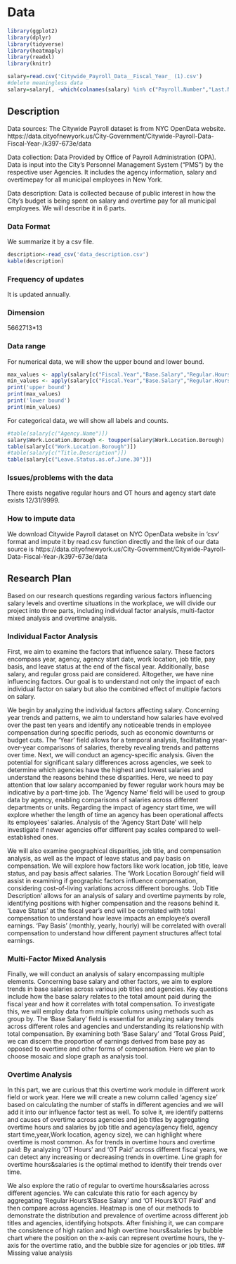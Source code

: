 # Data
```r
library(ggplot2)
library(dplyr)
library(tidyverse)
library(heatmaply)
library(readxl)
library(knitr)
```

```r
salary=read.csv('Citywide_Payroll_Data__Fiscal_Year_ (1).csv')
#delete meaningless data
salary=salary[, -which(colnames(salary) %in% c("Payroll.Number","Last.Name","First.Name","Mid.Init"))]
```
## Description
Data sources: The Citywide Payroll dataset is from NYC OpenData website. https://data.cityofnewyork.us/City-Government/Citywide-Payroll-Data-Fiscal-Year-/k397-673e/data

Data collection: Data Provided by Office of Payroll Administration (OPA). Data is input into the City's Personnel Management System (“PMS”) by the respective user Agencies. It includes the agency information, salary and overtimepay for all municipal employees in New York.

Data description:
Data is collected because of public interest in how the City’s budget is being spent on salary and overtime pay for all municipal employees. We will describe it in 6 parts.

### Data Format
We summarize it by a csv file.
```r
description<-read_csv('data_description.csv')
kable(description)
```
### Frequency of updates
It is updated annually.

### Dimension
5662713*13

### Data range
For numerical data, we will show the upper bound and lower bound.
```r
max_values <- apply(salary[c("Fiscal.Year","Base.Salary","Regular.Hours","Regular.Gross.Paid","OT.Hours","Total.OT.Paid")], 2, max)
min_values <- apply(salary[c("Fiscal.Year","Base.Salary","Regular.Hours","Regular.Gross.Paid","OT.Hours","Total.OT.Paid")], 2, min)
print('upper bound')
print(max_values)
print('lower bound')
print(min_values)
```

For categorical data, we will show all labels and counts.
```r
#table(salary[c("Agency.Name")])
salary$Work.Location.Borough <- toupper(salary$Work.Location.Borough)
table(salary[c("Work.Location.Borough")])
#table(salary[c("Title.Description")])
table(salary[c("Leave.Status.as.of.June.30")])

```

### Issues/problems with the data 
There exists negative regular hours and OT hours and agency start date exists 12/31/9999.

### How to impute data
We download Citywide Payroll dataset on NYC OpenData website in 'csv' format and impute it by read.csv function directly and the link of our data source is https://data.cityofnewyork.us/City-Government/Citywide-Payroll-Data-Fiscal-Year-/k397-673e/data

## Research Plan
Based on our research questions regarding various factors influencing salary levels and overtime situations in the workplace, we will divide our project into three parts, including individual factor analysis, multi-factor mixed analysis and overtime analysis.

### Individual Factor Analysis
First, we aim to examine the factors that influence salary. These factors encompass year, agency, agency start date, work location, job title, pay basis, and leave status at the end of the fiscal year. Additionally, base salary, and regular gross paid are considered. Altogether, we have nine influencing factors. Our goal is to understand not only the impact of each individual factor on salary but also the combined effect of multiple factors on salary.

We begin by analyzing the individual factors affecting salary. Concerning year trends and patterns, we aim to understand how salaries have evolved over the past ten years and identify any noticeable trends in employee compensation during specific periods, such as economic downturns or budget cuts. The 'Year' field allows for a temporal analysis, facilitating year-over-year comparisons of salaries, thereby revealing trends and patterns over time. Next, we will conduct an agency-specific analysis. Given the potential for significant salary differences across agencies, we seek to determine which agencies have the highest and lowest salaries and understand the reasons behind these disparities. Here, we need to pay attention that low salary accompanied by fewer regular work hours may be indicative by a part-time job. The 'Agency Name' field will be used to group data by agency, enabling comparisons of salaries across different departments or units. Regarding the impact of agency start time, we will explore whether the length of time an agency has been operational affects its employees' salaries. Analysis of the 'Agency Start Date' will help investigate if newer agencies offer different pay scales compared to well-established ones.

We will also examine geographical disparities, job title, and compensation analysis, as well as the impact of leave status and pay basis on compensation. We will explore how factors like work location, job title, leave status, and pay basis affect salaries. The 'Work Location Borough' field will assist in examining if geographic factors influence compensation, considering cost-of-living variations across different boroughs. 'Job Title Description' allows for an analysis of salary and overtime payments by role, identifying positions with higher compensation and the reasons behind it. 'Leave Status' at the fiscal year's end will be correlated with total compensation to understand how leave impacts an employee's overall earnings. 'Pay Basis' (monthly, yearly, hourly) will be correlated with overall compensation to understand how different payment structures affect total earnings.

### Multi-Factor Mixed Analysis 
Finally, we will conduct an analysis of salary encompassing multiple elements. Concerning base salary and other factors, we aim to explore trends in base salaries across various job titles and agencies. Key questions include how the base salary relates to the total amount paid during the fiscal year and how it correlates with total compensation. To investigate this, we will employ data from multiple columns using methods such as group by. The 'Base Salary' field is essential for analyzing salary trends across different roles and agencies and understanding its relationship with total compensation. By examining both 'Base Salary' and 'Total Gross Paid', we can discern the proportion of earnings derived from base pay as opposed to overtime and other forms of compensation. Here we plan to choose mosaic and slope graph as analysis tool.

### Overtime Analysis
In this part, we are curious that this overtime work module in different work field or work year. Here we will create a new column called 'agency size' based on calculating the number of staffs in different agencies and we will add it into our influence factor test as well. To solve it, we identify patterns and causes of overtime across agencies and job titles by aggregating overtime hours and salaries by job title and agency(agency field, agency start time,year,Work location, agency size), we can highlight where overtime is most common. As for trends in overtime hours and overtime paid: By analyzing 'OT Hours' and 'OT Paid' across different fiscal years, we can detect any increasing or decreasing trends in overtime. Line graph for overtime hours&salaries is the optimal method to identify their trends over time.

We also explore the ratio of regular to overtime hours&salaries across different agencies. We can calculate this ratio for each agency by aggregating 'Regular Hours'&'Base Salary' and 'OT Hours'&'OT Paid' and then compare across agencies. Heatmap is one of our methods to demonstrate the distribution and prevalence of overtime across different job titles and agencies, identifying hotspots. After finishing it, we can compare the consistence of high ration and high overtime hours&salaries by bubble chart where the position on the x-axis can represent overtime hours, the y-axis for the overtime ratio, and the bubble size for agencies or job titles.
## Missing value analysis


